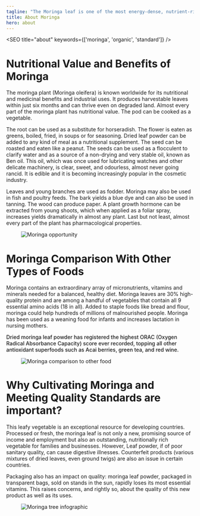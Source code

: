 ```yaml
---
tagline: "The Moringa leaf is one of the most energy-dense, nutrient-rich plant on the planet."
title: About Moringa
hero: about
---
```


<!-- illustrations imports -->

<SEO title="about" keywords={['moringa', 'organic', 'standard']} />

# Nutritional Value and Benefits of Moringa

The moringa plant (Moringa oleifera) is known worldwide for its nutritional and medicinal 
benefits and industrial uses. It produces harvestable leaves within just six months and can 
thrive even on degraded land. Almost every part of the moringa plant has nutritional value. 
The pod can be cooked as a vegetable.

The root can be used as a substitute for horseradish. The flower is eaten as greens, boiled, 
fried, in soups or for seasoning. Dried leaf powder can be added to any kind of meal as a 
nutritional supplement. The seed can be roasted and eaten like a peanut. The seeds can be 
used as a flocculent to clarify water and as a source of a non-drying and very stable oil, 
known as Ben oil. This oil, which was once used for lubricating watches and other delicate 
machinery, is clear, sweet, and odourless, almost never going rancid. It is edible and it is 
becoming increasingly popular in the cosmetic industry. 

Leaves and young branches are used as fodder. Moringa may also be used in fish and 
poultry feeds. The bark yields a blue dye and can also be used in tanning. The wood can produce paper. A plant growth hormone can be extracted from young shoots, which when applied as a foliar spray, increases yields dramatically in almost any plant. Last but not least, almost every part of the plant has pharmacological properties.


<figure>
<picture>
    <source media="(min-width: 767px)" srcset={opportunity} alt="Moringa opportunity"/>
    <img src={opportunityMobile} alt="Moringa opportunity"/>
</picture>
</figure>

<h1 class="parafont"> Moringa Comparison With Other Types of Foods</h1>

Moringa contains an extraordinary array of micronutrients, vitamins and minerals needed 
for a balanced, healthy diet. Moringa leaves are 30% high-quality protein and are among a handful of vegetables that contain all 9 essential amino acids (18 in all).  Added to staple foods like bread and flour, moringa could help hundreds of millions of malnourished 
people. Moringa has been used as a weaning food for infants and increases lactation in nursing mothers. 
<p style="font-weight:500;">Dried moringa leaf powder has registered the highest ORAC (Oxygen Radical 
Absorbance Capacity) score ever recorded, topping all other antioxidant superfoods 
such as Acai berries, green tea, and red wine.</p>

<figure>
<picture>
    <source media="(min-width: 767px)" srcset={comparison} alt="Moringa comparison to other food"/>
    <img src={comparisonMobile} alt="Moringa comparison to other food" />
</picture>
</figure>

<h1 class="parafont"> Why Cultivating Moringa and Meeting Quality Standards are important?</h1>

This leafy vegetable is an exceptional resource for developing countries. Processed or fresh, the moringa leaf is not only a new, promising source of income and employment but also an outstanding, nutritionally rich vegetable for families and businesses. However, Leaf powder, if of poor sanitary quality, can cause digestive illnesses. Counterfeit products (various mixtures of dried leaves, even ground twigs) are also an issue in certain countries.

Packaging also has an impact on quality: moringa leaf powder, packaged in transparent bags, sold on stands in the sun, rapidly loses its most essential vitamins. This raises concerns, and rightly so, about the quality of this new product as well as its uses.

<figure>
<picture>
    <source media="(min-width: 767px)" srcset={nutrition} alt="Moringa tree infographic"/>
    <img src={nutritionMobile} alt="Moringa tree infographic" />
</picture>
</figure>

